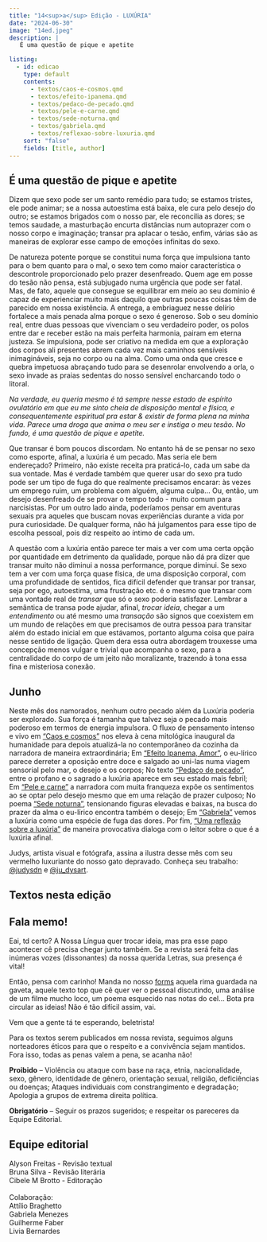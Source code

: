 ```yaml
---
title: "14<sup>a</sup> Edição - LUXÚRIA"
date: "2024-06-30"
image: "14ed.jpeg"
description: |
   É uma questão de pique e apetite

listing: 
  - id: edicao
    type: default
    contents:
      - textos/caos-e-cosmos.qmd
      - textos/efeito-ipanema.qmd
      - textos/pedaco-de-pecado.qmd
      - textos/pele-e-carne.qmd
      - textos/sede-noturna.qmd
      - textos/gabriela.qmd
      - textos/reflexao-sobre-luxuria.qmd
    sort: "false"
    fields: [title, author]
---
```


## É uma questão de pique e apetite

<!-- ![](capa.jpeg){.imgpar width="60%"} -->

Dizem que sexo pode ser um santo remédio para tudo; se estamos tristes, ele pode animar; se a nossa autoestima está baixa, ele cura pelo desejo do outro; se estamos brigados com o nosso par, ele reconcilia as dores; se temos saudade, a masturbação encurta distâncias num autoprazer com o nosso corpo e imaginação; transar pra aplacar o tesão, enfim, várias são as maneiras de explorar esse campo de emoções infinitas do sexo.

De natureza potente porque se constitui numa força que impulsiona tanto para o bem quanto para o mal, o sexo tem como maior característica o descontrole proporcionado pelo prazer desenfreado. Quem age em posse do tesão não pensa, está subjugado numa urgência que pode ser fatal. Mas, de fato, aquele que consegue se equilibrar em meio ao seu domínio é capaz de experienciar muito mais daquilo que outras poucas coisas têm de parecido em nossa existência. A entrega, a embriaguez nesse delírio fortalece a mais penada alma porque o sexo é generoso. Sob o seu domínio real, entre duas pessoas que vivenciam o seu verdadeiro poder, os polos entre dar e receber estão na mais perfeita harmonia, pairam em eterna justeza. Se impulsiona, pode ser criativo na medida em que a exploração dos corpos ali presentes abrem cada vez mais caminhos sensíveis inimagináveis, seja no corpo ou na alma. Como uma onda que cresce e quebra impetuosa abraçando tudo para se desenrolar envolvendo a orla, o sexo invade as praias sedentas do nosso sensível encharcando todo o litoral.

*Na verdade, eu queria mesmo é tá sempre nesse estado de espírito ovulatório em que eu me sinto cheia de disposição mental e física, e consequentemente espiritual pra estar & existir de forma plena na minha vida. Parece uma droga que anima o meu ser e instiga o meu tesão. No fundo, é uma questão de pique e apetite.*

Que transar é bom poucos discordam. No entanto há de se pensar no sexo como esporte, afinal, a luxúria é um pecado. Mas seria ele bem endereçado? Primeiro, não existe receita pra praticá-lo, cada um sabe da sua vontade. Mas é verdade também que querer usar do sexo pra tudo pode ser um tipo de fuga do que realmente precisamos encarar: às vezes um emprego ruim, um problema com alguém, alguma culpa… Ou, então, um desejo desenfreado de se provar o tempo todo - muito comum para narcisistas. Por um outro lado ainda, poderíamos pensar em aventuras sexuais pra aqueles que buscam novas experiências durante a vida por pura curiosidade. De qualquer forma, não há julgamentos para esse tipo de escolha pessoal, pois diz respeito ao íntimo de cada um. 

A questão com a luxúria então parece ter mais a ver com uma certa opção por quantidade em detrimento da qualidade, porque não dá pra dizer que transar muito não diminui a nossa performance, porque diminui. Se sexo tem a ver com uma força quase física, de uma disposição corporal, com uma profundidade de sentidos, fica difícil defender que transar por transar, seja por ego, autoestima, uma frustração etc. é o mesmo que transar com uma vontade real de *transar* que só o sexo poderia satisfazer. Lembrar a semântica de transa pode ajudar, afinal, *trocar ideia*, chegar a um *entendimento* ou até mesmo uma *transação* são signos que coexistem em um mundo de relações em que precisamos de outra pessoa para transitar além do estado inicial em que estávamos, portanto alguma coisa que paira nesse sentido de ligação. Quem dera essa outra abordagem trouxesse uma concepção menos vulgar e trivial que acompanha o sexo, para a centralidade do corpo de um jeito não moralizante, trazendo à tona essa fina e misteriosa conexão.

## Junho

Neste mês dos namorados, nenhum outro pecado além da Luxúria poderia ser explorado. Sua força é tamanha que talvez seja o pecado mais poderoso em termos de energia impulsora. O fluxo de pensamento intenso e vivo em ["Caos e cosmos"](textos/caos-e-cosmos.qmd) nos eleva à cena mitológica inaugural da humanidade para depois atualizá-la no contemporâneo da cozinha da narradora de maneira extraordinária; Em ["Efeito Ipanema, Amor"](textos/efeito-ipanema.qmd), o eu-lírico parece derreter a oposição entre doce e salgado ao uni-las numa viagem sensorial pelo mar, o desejo e os corpos; No texto ["Pedaço de pecado"](textos/pedaco-de-pecado.qmd), entre o profano e o sagrado a luxúria aparece em seu estado mais febril; Em ["Pele e carne"](textos/pele-e-carne.qmd) a narradora com muita franqueza expõe os sentimentos ao se optar pelo desejo mesmo que em uma relação de prazer culposo; No poema ["Sede noturna"](textos/sede-noturna.qmd), tensionando figuras elevadas e baixas, na busca do prazer da alma o eu-lírico encontra também o desejo; Em ["Gabriela"](textos/gabriela.qmd) vemos a luxúria como uma espécie de fuga das dores. Por fim, ["Uma reflexão sobre a luxúria"](textos/reflexao-sobre-luxuria.qmd) de maneira provocativa dialoga com o leitor sobre o que é a luxúria afinal.

Judys, artista visual e fotógrafa, assina a ilustra desse mês com seu vermelho luxuriante do nosso gato depravado. Conheça seu trabalho: [@judysdn](https://www.instagram.com/judysdn) e [@ju_dysart](https://www.instagram.com/ju_dysart).

## Textos nesta edição

::: {#edicao}
:::

## <i class="bi bi-mic-fill"></i> Fala memo!

Eai, td certo? A Nossa Língua quer trocar ideia, mas pra esse papo acontecer cê precisa chegar junto também. Se a revista será feita das inúmeras vozes (dissonantes) da nossa querida Letras, sua presença é vital!

Então, pensa com carinho! Manda no nosso [forms](https://forms.gle/DLdK8XZ6FbcQp5bD9) aquela rima guardada na gaveta, aquele texto top que cê quer ver o pessoal discutindo, uma análise de um filme mucho loco, um poema esquecido nas notas do cel... Bota pra circular as ideias! Não é tão difícil assim, vai.

Vem que a gente tá te esperando, beletrista!

::: callout-important
Para os textos serem publicados em nossa revista, seguimos alguns norteadores éticos para que o respeito e a convivência sejam mantidos. Fora isso, todas as penas valem a pena, se acanha não!

**Proibido** -- Violência ou ataque com base na raça, etnia, nacionalidade, sexo, gênero, identidade de gênero, orientação sexual, religião, deficiências ou doenças; Ataques individuais com constrangimento e degradação; Apologia a grupos de extrema direita política.

**Obrigatório** -- Seguir os prazos sugeridos; e respeitar os pareceres da Equipe Editorial.
:::

## Equipe editorial

<p>

</p>

| Alyson Freitas - Revisão textual
| Bruna Silva - Revisão literária
| Cibele M Brotto - Editoração
| 
| Colaboração:
| Attílio Braghetto
| Gabriela Menezes
| Guilherme Faber
| Livia Bernardes
